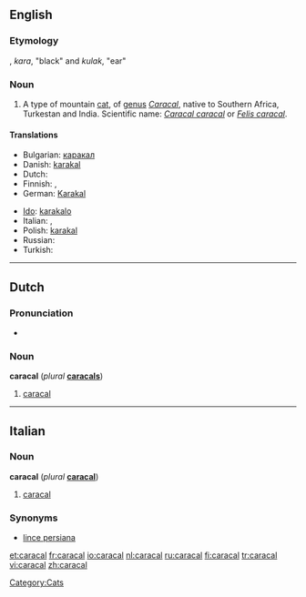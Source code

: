 ==English==

===Etymology===
{{etyl|tr}} {{term|karakulak|lang=tr}}, ''kara'', "black" and ''kulak'', "ear"

===Noun===
{{wikipedia}}
{{en-noun}}

# A type of mountain [[cat]], of [[genus]] ''[[Caracal]]'', native to Southern Africa, Turkestan and India. Scientific name: ''[[Caracal caracal]]'' or ''[[Felis caracal]]''.

====Translations====
{{trans-top|''Caracal caracal''}}
* Bulgarian: [[каракал]]
* Danish: [[karakal]]
* Dutch: {{t+|nl|caracal|m}}
* Finnish: {{t-|fi|aavikkoilves}}, {{t-|fi|karakali}}
* German: [[Karakal]] {{m}}
{{trans-mid}}
* [[Ido]]: [[karakalo]]
* Italian: {{t-|it|caracal|m}}, {{t-|it|lince persiana|f}}
* Polish: [[karakal]]
* Russian: {{t+|ru|каракал|m|tr=karakál|sc=Cyrl}}
* Turkish: {{t+|tr|karakulak}}
{{trans-bottom}}

[[Category:Cats]]

----

==Dutch==

===Pronunciation===
*{{audio|Nl-caracal.ogg|audio}}

===Noun===
'''caracal''' {{m}} (''plural'' '''[[caracals]]''')

# [[caracal#English|caracal]]

----

==Italian==

===Noun===
'''caracal''' {{m}} (''plural'' '''[[caracal]]''')

# [[#English|caracal]]

===Synonyms===
*[[lince persiana]]

[[et:caracal]]
[[fr:caracal]]
[[io:caracal]]
[[nl:caracal]]
[[ru:caracal]]
[[fi:caracal]]
[[tr:caracal]]
[[vi:caracal]]
[[zh:caracal]]